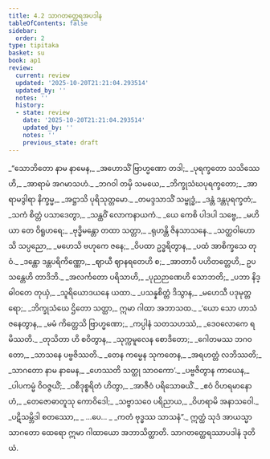 ```yaml
---
title: 4.2 သာဂတတ္ထေရအပဒါန
tableOfContents: false
sidebar:
  order: 2
type: tipitaka
basket: su
book: ap1
review:
  current: review
  updated: '2025-10-20T21:21:04.293514'
  updated_by: ''
  notes: ''
  history:
  - state: review
    date: '2025-10-20T21:21:04.293514'
    updated_by: ''
    notes: ''
    previous_state: draft
---
```



<DynamicBreadcrumb />


<ReviewStatus review={frontmatter.review} showDetails={true} />

<HypothesisAnnotation frontmatter={frontmatter} />

<Division number="17" book="ap1" e="ch" v="20" p="92">

<Paragraph number="1091" type="verses" book="ap1">
_“သောဘိတော နာမ နာမေန,_  
_အဟောသိံ ဗြာဟ္မဏော တဒါ;_  
_ပုရက္ခတော သသိဿေဟိ,_  
_အာရာမံ အဂမာသဟံ._  

</Paragraph>

</Division>
<Division number="18" book="ap1" e="ch" v="20" p="92">

<Paragraph number="1092" type="verses" book="ap1">
_ဘဂဝါ တမှိ သမယေ,_  
_ဘိက္ခုသံဃပုရက္ခတော;_  
_အာရာမဒွါရာ နိက္ခမ္မ,_  
_အဋ္ဌာသိ ပုရိသုတ္တမော._  

</Paragraph>

</Division>
<Division number="19" book="ap1" e="ch" v="20" p="92">

<Paragraph number="1093" type="verses" book="ap1">
_တမဒ္ဒသာသိံ သမ္ဗုဒ္ဓံ,_  
_ဒန္တံ ဒန္တပုရက္ခတံ;_  
_သကံ စိတ္တံ ပသာဒေတွာ,_  
_သန္ထဝိံ လောကနာယကံ._  

</Paragraph>

</Division>
<Division number="20" book="ap1" e="ch" v="20" p="92">

<Paragraph number="1094" type="verses" book="ap1">
_ယေ ကေစိ ပါဒပါ သဗ္ဗေ,_  
_မဟိယာ တေ ဝိရူဟရေ;_  
_ဗုဒ္ဓိမန္တော တထာ သတ္တာ,_  
_ရုဟန္တိ ဇိနသာသနေ._  

</Paragraph>

</Division>
<Division number="21" book="ap1" e="ch" v="20" p="92">

<Paragraph number="1095" type="verses" book="ap1">
_သတ္ထဝါဟောသိ သပ္ပညော,_  
_မဟေသိ ဗဟုကေ ဇနေ;_  
_ဝိပထာ ဥဒ္ဓရိတွာန,_  
_ပထံ အာစိက္ခသေ တုဝံ._  

</Paragraph>

</Division>
<Division number="22" book="ap1" e="ch" v="20" p="93">

<Paragraph number="1096" type="verses" book="ap1">
_ဒန္တော ဒန္တပရိကိဏ္ဏော,_  
_ဈာယီ ဈာနရတေဟိ စ;_  
_အာတာပီ ပဟိတတ္တေဟိ,_  
ဥပသန္တေဟိ တာဒိဘိ._  

</Paragraph>

</Division>
<Division number="23" book="ap1" e="ch" v="20" p="93">

<Paragraph number="1097" type="verses" book="ap1">
_အလင်္ကတော ပရိသာဟိ,_  
_ပုညဉာဏေဟိ သောဘတိ;_  
_ပဘာ နိဒ္ဓါဝတေ တုယှံ,_  
_သူရိယောဒယနေ ယထာ._  

</Paragraph>

</Division>
<Division number="24" book="ap1" e="ch" v="20" p="93">

<Paragraph number="1098" type="verses" book="ap1">
_ပသန္နစိတ္တံ ဒိသွာန,_  
_မဟေသီ ပဒုမုတ္တရော;_  
_ဘိက္ခုသံဃေ ဌိတော သတ္ထာ,_  
ဣမာ ဂါထာ အဘာသထ._  

</Paragraph>

</Division>
<Division number="25" book="ap1" e="ch" v="20" p="93">

<Paragraph number="1099" type="verses" book="ap1">
_‘ယော သော ဟာသံ ဇနေတွာန,_  
_မမံ ကိတ္တေသိ ဗြာဟ္မဏော;_  
_ကပ္ပါနံ သတသဟဿံ,_  
_ဒေဝလောကေ ရမိဿတိ._  

</Paragraph>

</Division>
<Division number="26" book="ap1" e="ch" v="20" p="93">

<Paragraph number="1100" type="verses" book="ap1">
_တုသိတာ ဟိ စဝိတွာန,_  
_သုက္ကမူလေန စောဒိတော;_  
_ဂေါတမဿ ဘဂဝတော,_  
_သာသနေ ပဗ္ဗဇိဿတိ._  

</Paragraph>

</Division>
<Division number="27" book="ap1" e="ch" v="20" p="93">

<Paragraph number="1101" type="verses" book="ap1">
_တေန ကမ္မေန သုကတေန,_  
_အရဟတ္တံ လဘိဿတိ;_  
_သာဂတော နာမ နာမေန,_  
_ဟေဿတိ သတ္ထု သာဝကော’._  

</Paragraph>

</Division>
<Division number="28" book="ap1" e="ch" v="20" p="93">

<Paragraph number="1102" type="verses" book="ap1">
_ပဗ္ဗဇိတွာန ကာယေန,_  
_ပါပကမ္မံ ဝိဝဇ္ဇယိံ;_  
_ဝစီဒုစ္စရိတံ ဟိတွာ,_  
_အာဇီဝံ ပရိသောဓယိံ._  

</Paragraph>

</Division>
<Division number="29" book="ap1" e="ch" v="20" p="93">

<Paragraph number="1103" type="verses" book="ap1">
_ဧဝံ ဝိဟရမာနောဟံ,_  
_တေဇောဓာတူသု ကောဝိဒေါ;_  
_သဗ္ဗာသဝေ ပရိညာယ,_  
_ဝိဟရာမိ အနာသဝေါ._  

</Paragraph>

</Division>
<Division number="30" book="ap1" e="ch" v="20" p="93">

<Paragraph number="1104" type="verses" book="ap1">
_ပဋိသမ္ဘိဒါ စတဿော,_  
_ …ပေ… _  
_ကတံ ဗုဒ္ဓဿ သာသနံ”._  

</Paragraph>

<Paragraph number="1105" book="ap1">
ဣတ္ထံ သုဒံ အာယသ္မာ သာဂတော ထေရော ဣမာ ဂါထာယော အဘာသိတ္ထာတိ.

</Paragraph>
</Division>

<Paragraph number="1106" type="center" book="ap1">
သာဂတတ္ထေရဿာပဒါနံ ဒုတိယံ.
</Paragraph>